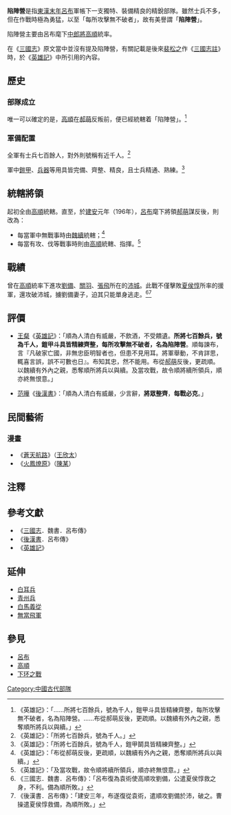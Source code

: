 '''陷陣營'''是指[[東漢末年|東漢末年]][[吕布|呂布]]軍帳下一支獨特、裝備精良的精銳部隊。雖然士兵不多，但在作戰時極為勇猛，以至「每所攻擊無不破者」，故有美譽謂「'''陷陣營'''」。

陷陣營主要由呂布麾下[[中郎将|中郎將]][[高順|高順]]統率。

在《[[三國志|三國志]]》原文當中並沒有提及陷陣營，有關記載是後來[[裴松之|裴松之]]作《[[三国志注|三國志註]]》時，於《[[英雄記|英雄記]]》中所引用的內容。

== 歷史 ==
=== 部隊成立 ===
唯一可以確定的是，[[高順|高順]]在[[郝萌|郝萌]]反叛前，便已經統轄着「陷陣營」。<ref>《英雄記》：「……所將七百餘兵，號為千人，鎧甲斗具皆精練齊整，每所攻擊無不破者，名為陷陣營。……布從郝萌反後，更疏順。以魏續有外內之親，悉奪順所將兵以與續。」</ref>

=== 軍備配置 ===
全軍有士兵七百餘人，對外則號稱有近千人。<ref>《英雄記》：「所將七百餘兵，號為千人。」</ref>

軍中[[盔甲|鎧甲]]、[[武器|兵器]]等用具皆完備、齊整、精良，且士兵精通、熟練。<ref>《英雄記》：「所將七百餘兵，號為千人，鎧甲鬬具皆精練齊整。」</ref>

== 統轄將領 ==
起初全由[[高順|高順]]統轄。直至，於[[建安_(东汉)|建安]]元年（196年），[[吕布|呂布]]麾下將領[[郝萌|郝萌]]謀反後，則改為：
*每當軍中無戰事時由[[魏續|魏續]]統轄；<ref>《英雄記》：「布從郝萌反後，更疏順，以魏續有外內之親，悉奪順所將兵以與續。」</ref>
*每當有攻、伐等戰事時則由[[高順|高順]]統轄、指揮。<ref>《英雄記》：「及當攻戰，故令順將續所領兵，順亦終無恨意。」</ref>

== 戰績 ==
曾在[[高順|高順]]統率下進攻[[劉備|劉備]]、[[關羽|關羽]]、[[張飛|張飛]]所在的[[沛城|沛城]]。此戰不僅擊敗[[夏侯惇|夏侯惇]]所率的援軍，還攻破沛城，擄劉備妻子，迫其只能單身逃走。<ref>《三國志．魏書．呂布傳》：「呂布復為袁術使高順攻劉備，公遣夏侯惇救之身，不利。備為順所敗。」</ref><ref>《後漢書．呂布傳》：「建安三年，布遂復從袁術，遣順攻劉備於沛，破之。曹操遣夏侯惇救備，為順所敗。」</ref>

== 評價 ==
* [[王粲|王粲]]《[[英雄記|英雄記]]》：「順為人清白有威嚴，不飲酒，不受饋遺。'''所將七百餘兵，號為千人，鎧甲斗具皆精練齊整，每所攻擊無不破者，名為陷陣營'''。順每諫布，言『凡破家亡國，非無忠臣明智者也，但患不見用耳。將軍舉動，不肯詳思，輒喜言誤，誤不可數也日』。布知其忠，然不能用。布從[[郝萌|郝萌]]反後，更疏順。以魏續有外內之親，悉奪順所將兵以與續。及當攻戰，故令順將續所領兵，順亦終無恨意。」

* [[范晔_(刘宋)|范曄]]《[[后汉书|後漢書]]》：「順為人清白有威嚴，少言辭，'''將眾整齊'''，'''每戰必克'''。」

== 民間藝術 ==
=== 漫畫 ===
* 《[[蒼天航路|蒼天航路]]》（[[王欣太|王欣太]]）
* 《[[火鳳燎原|火鳳燎原]]》（[[陳某|陳某]]）

== 注釋 ==
{{Reflist}}

== 參考文獻 ==
{{Wikisourceshas|英雄記|三國志/卷07#呂布|後漢書/卷75#呂布}}
* 《[[三國志|三國志]]．魏書．呂布傳》
*《[[後漢書|後漢書]]．呂布傳》
*《[[英雄記|英雄記]]》

== 延伸 ==
* [[白耳兵|白耳兵]]
* [[青州兵|青州兵]]
* [[白馬義從|白馬義從]]
* [[無當飛軍|無當飛軍]]

== 參見 ==
* [[呂布|呂布]]
* [[高順|高順]]
* [[下邳之戰|下环之戰]]

[[Category:中國古代部隊|Category:中國古代部隊]]